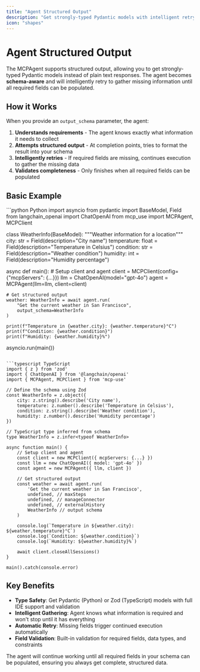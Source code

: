 ```yaml
---
title: "Agent Structured Output"
description: "Get strongly-typed Pydantic models with intelligent retry logic"
icon: "shapes"
---
```


# Agent Structured Output

The MCPAgent supports structured output, allowing you to get strongly-typed Pydantic models instead of plain text responses. The agent becomes **schema-aware** and will intelligently retry to gather missing information until all required fields can be populated.

## How it Works

When you provide an `output_schema` parameter, the agent:

1. **Understands requirements** - The agent knows exactly what information it needs to collect
2. **Attempts structured output** - At completion points, tries to format the result into your schema
3. **Intelligently retries** - If required fields are missing, continues execution to gather the missing data
4. **Validates completeness** - Only finishes when all required fields can be populated

## Basic Example

<CodeGroup>
```python Python
import asyncio
from pydantic import BaseModel, Field
from langchain_openai import ChatOpenAI
from mcp_use import MCPAgent, MCPClient

class WeatherInfo(BaseModel):
    """Weather information for a location"""
    city: str = Field(description="City name")
    temperature: float = Field(description="Temperature in Celsius")
    condition: str = Field(description="Weather condition")
    humidity: int = Field(description="Humidity percentage")

async def main():
    # Setup client and agent
    client = MCPClient(config={"mcpServers": {...}})
    llm = ChatOpenAI(model="gpt-4o")
    agent = MCPAgent(llm=llm, client=client)

    # Get structured output
    weather: WeatherInfo = await agent.run(
        "Get the current weather in San Francisco",
        output_schema=WeatherInfo
    )

    print(f"Temperature in {weather.city}: {weather.temperature}°C")
    print(f"Condition: {weather.condition}")
    print(f"Humidity: {weather.humidity}%")

asyncio.run(main())
```

```typescript TypeScript
import { z } from 'zod'
import { ChatOpenAI } from '@langchain/openai'
import { MCPAgent, MCPClient } from 'mcp-use'

// Define the schema using Zod
const WeatherInfo = z.object({
    city: z.string().describe('City name'),
    temperature: z.number().describe('Temperature in Celsius'),
    condition: z.string().describe('Weather condition'),
    humidity: z.number().describe('Humidity percentage')
})

// TypeScript type inferred from schema
type WeatherInfo = z.infer<typeof WeatherInfo>

async function main() {
    // Setup client and agent
    const client = new MCPClient({ mcpServers: {...} })
    const llm = new ChatOpenAI({ model: 'gpt-4o' })
    const agent = new MCPAgent({ llm, client })

    // Get structured output
    const weather = await agent.run(
        'Get the current weather in San Francisco',
        undefined, // maxSteps
        undefined, // manageConnector
        undefined, // externalHistory
        WeatherInfo // output schema
    )

    console.log(`Temperature in ${weather.city}: ${weather.temperature}°C`)
    console.log(`Condition: ${weather.condition}`)
    console.log(`Humidity: ${weather.humidity}%`)

    await client.closeAllSessions()
}

main().catch(console.error)
```
</CodeGroup>

## Key Benefits

- **Type Safety**: Get Pydantic (Python) or Zod (TypeScript) models with full IDE support and validation
- **Intelligent Gathering**: Agent knows what information is required and won't stop until it has everything
- **Automatic Retry**: Missing fields trigger continued execution automatically
- **Field Validation**: Built-in validation for required fields, data types, and constraints

The agent will continue working until all required fields in your schema can be populated, ensuring you always get complete, structured data.
